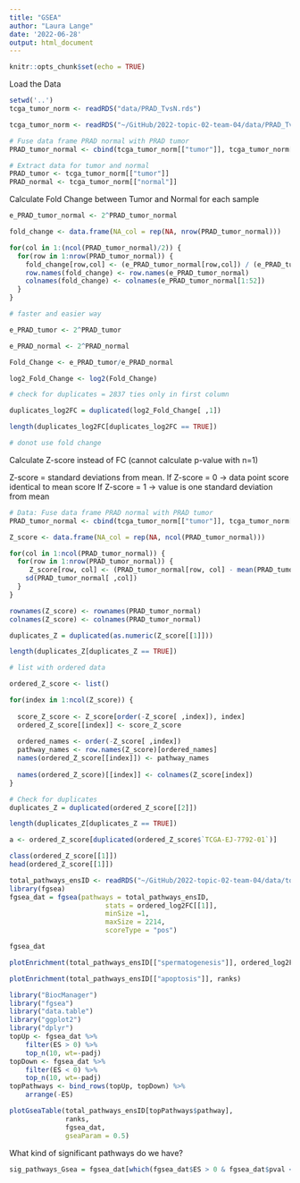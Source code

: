 ```yaml
---
title: "GSEA"
author: "Laura Lange"
date: '2022-06-28'
output: html_document
---
```


```r
knitr::opts_chunk$set(echo = TRUE)
```

Load the Data

```r
setwd('..')
tcga_tumor_norm <- readRDS("data/PRAD_TvsN.rds")

tcga_tumor_norm <- readRDS("~/GitHub/2022-topic-02-team-04/data/PRAD_TvsN.rds")

# Fuse data frame PRAD normal with PRAD tumor
PRAD_tumor_normal <- cbind(tcga_tumor_norm[["tumor"]], tcga_tumor_norm[["normal"]])

# Extract data for tumor and normal 
PRAD_tumor <- tcga_tumor_norm[["tumor"]]
PRAD_normal <- tcga_tumor_norm[["normal"]]
```

Calculate Fold Change between Tumor and Normal for each sample

```r

e_PRAD_tumor_normal <- 2^PRAD_tumor_normal

fold_change <- data.frame(NA_col = rep(NA, nrow(PRAD_tumor_normal)))

for(col in 1:(ncol(PRAD_tumor_normal)/2)) {
  for(row in 1:nrow(PRAD_tumor_normal)) {
    fold_change[row,col] <- (e_PRAD_tumor_normal[row,col]) / (e_PRAD_tumor_normal[row,(col+52)])
    row.names(fold_change) <- row.names(e_PRAD_tumor_normal)
    colnames(fold_change) <- colnames(e_PRAD_tumor_normal[1:52])
  }
}

# faster and easier way

e_PRAD_tumor <- 2^PRAD_tumor

e_PRAD_normal <- 2^PRAD_normal

Fold_Change <- e_PRAD_tumor/e_PRAD_normal

log2_Fold_Change <- log2(Fold_Change)

# check for duplicates = 2837 ties only in first column 

duplicates_log2FC = duplicated(log2_Fold_Change[ ,1])

length(duplicates_log2FC[duplicates_log2FC == TRUE])

# donot use fold change 

```
Calculate Z-score instead of FC (cannot calculate p-value with n=1)

Z-score = standard deviations from mean.
If Z-score = 0 -> data point score identical to mean score
If Z-score = 1 -> value is one standard deviation from mean

```r
# Data: Fuse data frame PRAD normal with PRAD tumor
PRAD_tumor_normal <- cbind(tcga_tumor_norm[["tumor"]], tcga_tumor_norm[["normal"]])

Z_score <- data.frame(NA_col = rep(NA, ncol(PRAD_tumor_normal)))

for(col in 1:ncol(PRAD_tumor_normal)) {
  for(row in 1:nrow(PRAD_tumor_normal)) {
     Z_score[row, col] <- (PRAD_tumor_normal[row, col] - mean(PRAD_tumor_normal[ ,col])) /
    sd(PRAD_tumor_normal[ ,col])
  }
}

rownames(Z_score) <- rownames(PRAD_tumor_normal)
colnames(Z_score) <- colnames(PRAD_tumor_normal)

duplicates_Z = duplicated(as.numeric(Z_score[[1]]))

length(duplicates_Z[duplicates_Z == TRUE]) 

```


```r
# list with ordered data 

ordered_Z_score <- list()

for(index in 1:ncol(Z_score)) {
  
  score_Z_score <- Z_score[order(-Z_score[ ,index]), index]
  ordered_Z_score[[index]] <- score_Z_score
  
  ordered_names <- order(-Z_score[ ,index])
  pathway_names <- row.names(Z_score)[ordered_names]
  names(ordered_Z_score[[index]]) <- pathway_names
  
  names(ordered_Z_score)[[index]] <- colnames(Z_score[index])
}

# Check for duplicates 
duplicates_Z = duplicated(ordered_Z_score[[2]])

length(duplicates_Z[duplicates_Z == TRUE]) 

a <- ordered_Z_score[duplicated(ordered_Z_score$`TCGA-EJ-7792-01`)]

class(ordered_Z_score[[1]])
head(ordered_Z_score[[1]])
```


```r
total_pathways_ensID <- readRDS("~/GitHub/2022-topic-02-team-04/data/total_pathways_ensID.rds")
library(fgsea)
fgsea_dat = fgsea(pathways = total_pathways_ensID,
                        stats = ordered_log2FC[[1]],
                        minSize =1, 
                        maxSize = 2214, 
                        scoreType = "pos")
```


```r
fgsea_dat
```


```r
plotEnrichment(total_pathways_ensID[["spermatogenesis"]], ordered_log2FC[[1]])
```


```r
plotEnrichment(total_pathways_ensID[["apoptosis"]], ranks)
```


```r
library("BiocManager")
library("fgsea")
library("data.table")
library("ggplot2")
library("dplyr")
topUp <- fgsea_dat %>% 
    filter(ES > 0) %>% 
    top_n(10, wt=-padj)
topDown <- fgsea_dat %>% 
    filter(ES < 0) %>% 
    top_n(10, wt=-padj)
topPathways <- bind_rows(topUp, topDown) %>% 
    arrange(-ES)

plotGseaTable(total_pathways_ensID[topPathways$pathway], 
              ranks, 
              fgsea_dat, 
              gseaParam = 0.5)
```

What kind of significant pathways do we have?

```r
sig_pathways_Gsea = fgsea_dat[which(fgsea_dat$ES > 0 & fgsea_dat$pval < 0.05),] # only two pathways "Meta_Chol" and "cholesterol homeostasis"
```


